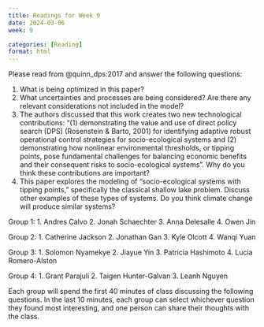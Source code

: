 ```yaml
---
title: Readings for Week 9
date: 2024-03-06
week: 9

categories: [Reading]
format: html
---
```


Please read from @quinn_dps:2017 and answer the following questions:

1. What is being optimized in this paper?
1. What uncertainties and processes are being considered? Are there any relevant considerations not included in the model?
1. The authors discussed that this work creates two new technological contributions: "(1) demonstrating the value and use of direct policy search (DPS) (Rosenstein & Barto, 2001) for identifying adaptive robust operational control strategies for socio-ecological systems and (2) demonstrating how nonlinear environmental thresholds, or tipping points, pose fundamental challenges for balancing economic benefits and their consequent risks
to socio-ecological systems". Why do you think these contributions are important? 
1. This paper explores the modeling of "socio-ecological systems with tipping points," specifically the classical shallow lake problem. Discuss other examples of these types of systems. Do you think climate change will produce similar systems?

Group 1:
1. Andres Calvo
2. Jonah Schaechter
3. Anna Delesalle
4. Owen Jin

Group 2:
1. Catherine Jackson
2. Jonathan Gan
3. Kyle Olcott
4. Wanqi Yuan

Group 3:
1. Solomon Nyamekye
2. Jiayue Yin
3. Patricia Hashimoto
4. Lucia Romero-Alston

Group 4:
1. Grant Parajuli
2. Taigen Hunter-Galvan
3. Leanh Nguyen

Each group will spend the first 40 minutes of class discussing the following questions. In the last 10 minutes, each group can select whichever question they found most interesting, and one person can share their thoughts with the class.

